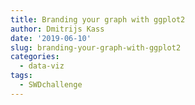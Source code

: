 ```yaml
---
title: Branding your graph with ggplot2
author: Dmitrijs Kass
date: '2019-06-10'
slug: branding-your-graph-with-ggplot2
categories:
  - data-viz
tags:
  - SWDchallenge
---
```

